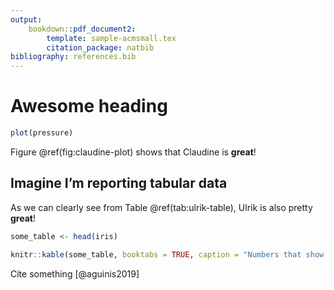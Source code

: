 ```yaml
---
output:
    bookdown::pdf_document2:
        template: sample-acmsmall.tex
        citation_package: natbib
bibliography: references.bib
---
```


# Awesome heading

```r
plot(pressure)
```

Figure \@ref(fig:claudine-plot) shows that Claudine is **great**!

## Imagine I'm reporting tabular data
As we can clearly see from Table \@ref(tab:ulrik-table), Ulrik is also pretty **great**!

```r
some_table <- head(iris)

knitr::kable(some_table, booktabs = TRUE, caption = "Numbers that show Ulrik's greatness by virtue of lengths and widths of some plants.")
```




Cite something [@aguinis2019]
